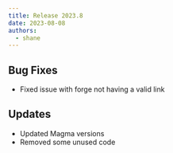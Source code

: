 ```yaml
---
title: Release 2023.8
date: 2023-08-08
authors:
  - shane
---
```


## Bug Fixes

- Fixed issue with forge not having a valid link

## Updates

- Updated Magma versions
- Removed some unused code
